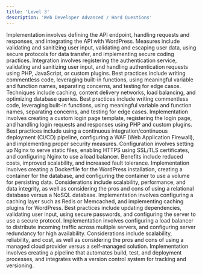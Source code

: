 ```yaml
---
title: 'Level 3'
description: 'Web Developer Advanced / Hard Questions'
---
```


<Accordion title="1. How do you implement a custom WordPress REST API endpoint?">
  Implementation involves defining the API endpoint, handling requests and responses, and integrating the API with WordPress.
</Accordion>

<Accordion title="2. What are some measures to prevent common security vulnerabilities in WordPress?">
  Measures include validating and sanitizing user input, validating and escaping user data, using secure protocols for data transfer, and implementing secure coding practices.
</Accordion>

<Accordion title="3. How do you integrate a third-party authentication service into a WordPress site?">
  Integration involves registering the authentication service, validating and sanitizing user input, and handling authentication requests using PHP, JavaScript, or custom plugins.
</Accordion>

<Accordion title="4. What are some best practices for writing WordPress theme code for optimization, security, and maintainability?">
  Best practices include writing commentless code, leveraging built-in functions, using meaningful variable and function names, separating concerns, and testing for edge casos.
</Accordion>

<Accordion title="5. How do you optimize a WordPress site for scalability and high traffic?">
  Techniques include caching, content delivery networks, load balancing, and optimizing database queries.
</Accordion>

<Accordion title="6. What are some best practices for writing WordPress plugin code for optimization, security, and maintainability?">
  Best practices include writing commentless code, leveraging built-in functions, using meaningful variable and function names, separating concerns, and testing for edge cases.
</Accordion>

<Accordion title="7. How do you implement a custom WordPress login page using a custom theme?">
  Implementation involves creating a custom login page template, registering the login page, and handling login requests and responses using PHP and custom plugins.
</Accordion>

<Accordion title="8. What are the best practices for deploying a WordPress site to a production environment?">
  Best practices include using a continuous integration/continuous deployment (CI/CD) pipeline, configuring a WAF (Web Application Firewall), and implementing proper security measures.
</Accordion>

<Accordion title="9. How do you configure a Nginx server to serve static files and use HTTPS?">
  Configuration involves setting up Nginx to serve static files, enabling HTTPS using SSL/TLS certificates, and configuring Nginx to use a load balancer.
</Accordion>

<Accordion title="10. What are the benefits of using a serverless architecture for a WordPress site?">
  Benefits include reduced costs, improved scalability, and increased fault tolerance.
</Accordion>

<Accordion title="11. How do you implement a WordPress site using a containerization tool like Docker?">
  Implementation involves creating a Dockerfile for the WordPress installation, creating a container for the database, and configuring the container to use a volume for persisting data.
</Accordion>

<Accordion title="12. What are the key considerations for choosing a database for a large-scale WordPress site?">
  Considerations include scalability, performance, and data integrity, as well as considering the pros and cons of using a relational database versus a NoSQL database.
</Accordion>

<Accordion title="13. How do you implement a caching solution for a WordPress site?">
  Implementation involves configuring a caching layer such as Redis or Memcached, and implementing caching plugins for WordPress.
</Accordion>

<Accordion title="14. What are the best practices for securing a WordPress site on a server?">
  Best practices include updating dependencies, validating user input, using secure passwords, and configuring the server to use a secure protocol.
</Accordion>

<Accordion title="15. How do you implement a load balancing setup for a WordPress site?">
  Implementation involves configuring a load balancer to distribute incoming traffic across multiple servers, and configuring server redundancy for high availability.
</Accordion>

<Accordion title="16. What are the key considerations for choosing a cloud provider for a WordPress site?">
  Considerations include scalability, reliability, and cost, as well as considering the pros and cons of using a managed cloud provider versus a self-managed solution.
</Accordion>

<Accordion title="17. How do you implement a CI/CD pipeline for a WordPress site?">
  Implementation involves creating a pipeline that automates build, test, and deployment processes, and integrates with a version control system for tracking and versioning.
</Accordion>
